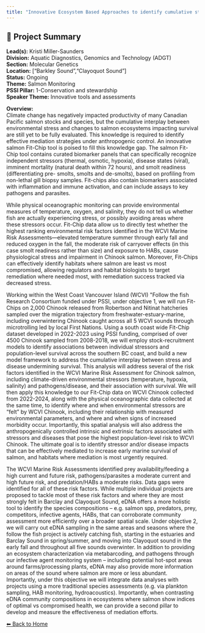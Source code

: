 ```yaml
---
title: "Innovative Ecosystem Based Approaches to identify cumulative stressors: Salmon Fit-Chips and eDNA"
---
```


## 🧬 Project Summary

**Lead(s):** Kristi Miller-Saunders  
**Division:** Aquatic Diagnostics, Genomics and Technology (ADGT)  
**Section:** Molecular Genetics  
**Location:** ["Barkley Sound","Clayoquot Sound"]  
**Status:** Ongoing  
**Theme:** Salmon Monitoring  
**PSSI Pillar:** 1-Conservation and stewardship  
**Speaker Theme:** Innovative tools and assessments  

**Overview:**  
Climate change has negatively impacted productivity of many Canadian Pacific
salmon stocks and species, but the cumulative interplay between environmental
stress and changes to salmon ecosystems impacting survival are still yet to be
fully evaluated. This knowledge is required to identify effective mediation
strategies under anthropogenic control. An innovative salmon Fit-Chip tool is
poised to fill this knowledge gap. The salmon Fit-Chip tool contains curated
biomarker panels that can specifically recognize independent stressors
(thermal, osmotic, hypoxia), disease states (viral), imminent mortality
(natural death within 72 hours), and smolt readiness (differentiating pre-
smolts, smolts and de-smolts), based on profiling from non-lethal gill biopsy
samples. Fit-chips also contain biomarkers associated with inflammation and
immune activation, and can include assays to key pathogens and parasites.

While physical oceanographic monitoring can provide environmental measures of
temperature, oxygen, and salinity, they do not tell us whether fish are
actually experiencing stress, or possibly avoiding areas where these stressors
occur. Fit-Chip data allow us to directly test whether the highest ranking
environmental risk factors identified in the WCVI Marine Risk
Assessments—elevated temperature summer through early fall and reduced oxygen
in the fall, the moderate risk of carryover effects (in this case smolt
readiness rather than size) and exposure to HABs, cause physiological stress
and impairment in Chinook salmon. Moreover, Fit-Chips can effectively identify
habitats where salmon are least vs most compromised, allowing regulators and
habitat biologists to target remediation where needed most, with remediation
success tracked via decreased stress.

Working within the West Coast Vancouver Island (WCVI) &quot;Follow the fish
Research Consortium funded under PSSI, under objective 1, we will run Fit-
Chips on 2,000 Chinook released from Robertson and Nitinat hatcheries sampled
over the migration trajectory from freshwater-estuary-marine, including
overwintering Chinook caught across all 5 WCVI sounds through microtrolling
led by local First Nations. Using a south coast wide Fit-Chip dataset
developed in 2022-2023 using PSSI funding, comprised of over 4500 Chinook
sampled from 2008-2018, we will employ stock-recruitment models to identify
associations between individual stressors and population-level survival across
the southern BC coast, and build a new model framework to address the
cumulative interplay between stress and disease undermining survival. This
analysis will address several of the risk factors identified in the WCVI
Marine Risk Assessment for Chinook salmon, including climate-driven
environmental stressors (temperature, hypoxia, salinity) and
pathogens/disease, and their association with survival. We will then apply
this knowledge to our Fit-Chip data on WCVI Chinook collected from 2022-2024,
along with the physical oceanographic data collected at the same time, to
identify where and when environmental stressors are “felt” by WCVI Chinook,
including their relationship with measured environmental parameters, and where
and when signs of increased morbidity occur. Importantly, this spatial
analysis will also address the anthropogenically controlled intrinsic and
extrinsic factors associated with stressors and diseases that pose the highest
population-level risk to WCVI Chinook. The ultimate goal is to identify
stressor and/or disease impacts that can be effectively mediated to increase
early marine survival of salmon, and habitats where mediation is most urgently
required.

The WCVI Marine Risk Assessments identified prey availability/feeding a high
current and future risk, pathogens/parasites a moderate current and high
future risk, and predation/HABs a moderate risks. Data gaps were identified
for all of these risk factors. While multiple individual projects are proposed
to tackle most of these risk factors and where they are most strongly felt in
Barclay and Clayoquot Sound, eDNA offers a more holistic tool to identify the
species compositions – e.g. salmon spp, predators, prey, competitors,
infective agents, HABs, that can corroborate community assessment more
efficiently over a broader spatial scale. Under objective 2, we will carry out
eDNA sampling in the same areas and seasons where the follow the fish project
is actively catching fish, starting in the estuaries and Barclay Sound in
spring/summer, and moving into Clayoquot sound in the early fall and
throughout all five sounds overwinter. In addition to providing an ecosystem
characterization via metabarcoding, and pathogens through our infective agent
monitoring system -- including potential hot-spot areas around
farms/processing plants, eDNA may also provide more information on areas of
the sound where salmon are more or less abundant. Importantly, under this
objective we will integrate data analyses with projects using a more
traditional species assessments (e.g. via plankton sampling, HAB monitoring,
hydroacoustics). Importantly, when contrasting eDNA community compositions in
ecosystems where salmon show indices of optimal vs compromised health, we can
provide a second pillar to develop and measure the effectiveness of mediation
efforts.



[⬅ Back to Home](../index.qmd)
